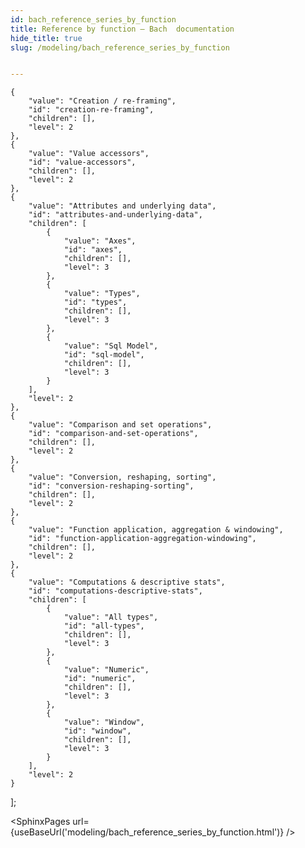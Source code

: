 ```yaml
---
id: bach_reference_series_by_function
title: Reference by function — Bach  documentation
hide_title: true
slug: /modeling/bach_reference_series_by_function


---
```

<head>
    <meta name="description" content="Reference by function — Bach  documentation" />
    <meta property="og:description" content="Reference by function — Bach  documentation" />
</head>

    {
        "value": "Creation / re-framing",
        "id": "creation-re-framing",
        "children": [],
        "level": 2
    },
    {
        "value": "Value accessors",
        "id": "value-accessors",
        "children": [],
        "level": 2
    },
    {
        "value": "Attributes and underlying data",
        "id": "attributes-and-underlying-data",
        "children": [
            {
                "value": "Axes",
                "id": "axes",
                "children": [],
                "level": 3
            },
            {
                "value": "Types",
                "id": "types",
                "children": [],
                "level": 3
            },
            {
                "value": "Sql Model",
                "id": "sql-model",
                "children": [],
                "level": 3
            }
        ],
        "level": 2
    },
    {
        "value": "Comparison and set operations",
        "id": "comparison-and-set-operations",
        "children": [],
        "level": 2
    },
    {
        "value": "Conversion, reshaping, sorting",
        "id": "conversion-reshaping-sorting",
        "children": [],
        "level": 2
    },
    {
        "value": "Function application, aggregation & windowing",
        "id": "function-application-aggregation-windowing",
        "children": [],
        "level": 2
    },
    {
        "value": "Computations & descriptive stats",
        "id": "computations-descriptive-stats",
        "children": [
            {
                "value": "All types",
                "id": "all-types",
                "children": [],
                "level": 3
            },
            {
                "value": "Numeric",
                "id": "numeric",
                "children": [],
                "level": 3
            },
            {
                "value": "Window",
                "id": "window",
                "children": [],
                "level": 3
            }
        ],
        "level": 2
    }
];




<SphinxPages url={useBaseUrl('modeling/bach_reference_series_by_function.html')} />
